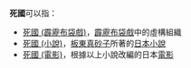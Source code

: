 '''死國'''可以指：
* [[死國_(霹靂布袋戲)|死國 (霹靂布袋戲)]]，[[霹靂布袋戲|霹靂布袋戲]]中的虛構組織
* [[死國_(小說)|死國 (小說)]]，[[板東真砂子|板東真砂子]]所著的[[日本|日本]][[小說|小說]]
* [[死國_(電影)|死國 (電影)]]，根據以上小說改編的日本[[電影|電影]]
{{disambig|Cat=二字作品消歧义}}
